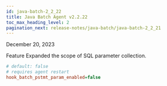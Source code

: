 ```yaml
---
id: java-batch-2_2_22
title: Java Batch Agent v2.2.22
toc_max_heading_level: 2
pagination_next: release-notes/java-batch/java-batch-2_2_21
---
```


December 20, 2023

<Status>Feature</Status> Expanded the scope of SQL parameter collection.

```ini title="whatap.conf"
# default: false
# requires agent restart
hook_batch_pstmt_param_enabled=false
```
